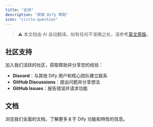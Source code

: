 ```yaml
---
title: "支持"
description: "获取 Dify 帮助"
icon: "circle-question"
---
```


> ⚠️ 本文档由 AI 自动翻译。如有任何不准确之处，请参考[英文原版](../../../../en/documentation/pages/getting-started/support.mdx)。

## 社区支持

加入我们活跃的社区，获取帮助并分享您的经验：

- **Discord**：与其他 Dify 用户和核心团队建立联系
- **GitHub Discussions**：提出问题并分享想法
- **GitHub Issues**：报告错误并请求功能

## 文档

浏览我们全面的文档，了解更多关于 Dify 功能和特性的信息。